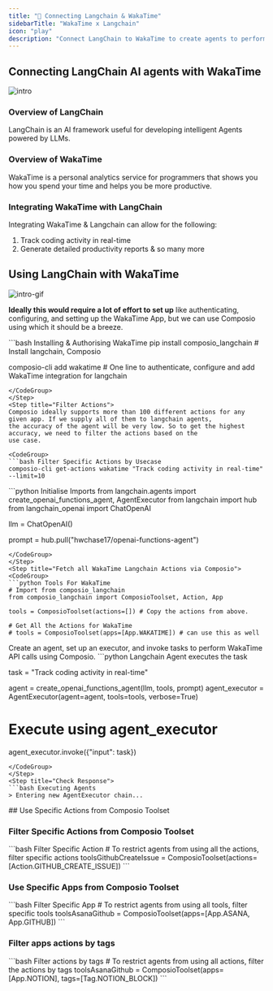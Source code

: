 ```yaml
---
title: "🚀 Connecting Langchain & WakaTime"
sidebarTitle: "WakaTime x Langchain"
icon: "play"
description: "Connect LangChain to WakaTime to create agents to perform tasks using natural language"
---
```


## Connecting LangChain AI agents with WakaTime
![intro](/media/intro.jpg)

### Overview of LangChain

LangChain is an AI framework useful for developing intelligent Agents powered by LLMs.

### Overview of WakaTime

WakaTime is a personal analytics service for programmers that shows you how you spend your time and helps you be more productive.

### Integrating WakaTime with LangChain

Integrating WakaTime & Langchain can allow for the following:

1. Track coding activity in real-time
2. Generate detailed productivity reports
& so many more

## Using LangChain with WakaTime
![intro-gif](/media/intro.gif)
<Steps>
<Step title="Setting Up the Environment">

**Ideally this would require a lot of effort to set up** like authenticating, configuring, and setting up the WakaTime App, but we can use Composio using which it should be a breeze.

<CodeGroup>
```bash Installing & Authorising WakaTime
pip install composio_langchain # Install langchain, Composio 

composio-cli add wakatime # One line to authenticate, configure and add WakaTime integration for langchain
```
</CodeGroup>
</Step>
<Step title="Filter Actions">
Composio ideally supports more than 100 different actions for any given app. If we supply all of them to langchain agents, 
the accuracy of the agent will be very low. So to get the highest accuracy, we need to filter the actions based on the 
use case.

<CodeGroup>
```bash Filter Specific Actions by Usecase
composio-cli get-actions wakatime "Track coding activity in real-time" --limit=10
```
</CodeGroup>

</Step>
<Step title="Import Base Packages">

<CodeGroup>
```python Initialise Imports
from langchain.agents import create_openai_functions_agent, AgentExecutor
from langchain import hub
from langchain_openai import ChatOpenAI


llm = ChatOpenAI()

prompt = hub.pull("hwchase17/openai-functions-agent")
```
</CodeGroup>
</Step>
<Step title="Fetch all WakaTime Langchain Actions via Composio">
<CodeGroup>
```python Tools For WakaTime
# Import from composio_langchain
from composio_langchain import ComposioToolset, Action, App

tools = ComposioToolset(actions=[]) # Copy the actions from above. 

# Get All the Actions for WakaTime
# tools = ComposioToolset(apps=[App.WAKATIME]) # can use this as well
```
</CodeGroup>
</Step>
<Step title="Execute the Agent">
Create an agent, set up an executor, and invoke tasks to perform WakaTime API calls using Composio. 
<CodeGroup>
```python Langchain Agent executes the task

task = "Track coding activity in real-time"

agent = create_openai_functions_agent(llm, tools, prompt)
agent_executor = AgentExecutor(agent=agent, tools=tools, verbose=True)

# Execute using agent_executor
agent_executor.invoke({"input": task})
```
</CodeGroup>
</Step>
<Step title="Check Response">
```bash Executing Agents
> Entering new AgentExecutor chain...
```
</Step>
</Steps>
## Use Specific Actions from Composio Toolset

### Filter Specific Actions from Composio Toolset

<CodeGroup>
```bash Filter Specific Action
# To restrict agents from using all the actions, filter specific actions
toolsGithubCreateIssue = ComposioToolset(actions=[Action.GITHUB_CREATE_ISSUE])
```
</CodeGroup>

### Use Specific Apps from Composio Toolset
<CodeGroup>
```bash Filter Specific App
# To restrict agents from using all tools, filter specific tools
toolsAsanaGithub = ComposioToolset(apps=[App.ASANA, App.GITHUB])
```
</CodeGroup>

### Filter apps actions by tags 
<CodeGroup>
```bash Filter actions by tags
# To restrict agents from using all actions, filter the actions by tags
toolsAsanaGithub = ComposioToolset(apps=[App.NOTION], tags=[Tag.NOTION_BLOCK])
```
</CodeGroup>

